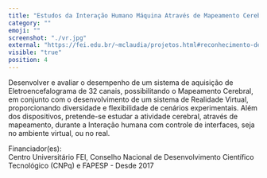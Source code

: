 ```yaml
---
title: "Estudos da Interação Humano Máquina Através de Mapeamento Cerebral em Ambiente de Realidade Virtual"
category: ""
emoji: ""
screenshot: "./vr.jpg"
external: "https://fei.edu.br/~mclaudia/projetos.html#reconhecimento-de-padroes-e-classificacao-de-sinais-eletroencefalograficos"
visible: "true"
position: 4
---
```


Desenvolver e avaliar o desempenho de um sistema de aquisição de Eletroencefalograma de 32 canais, possibilitando o Mapeamento Cerebral, em conjunto com o desenvolvimento de um sistema de Realidade Virtual, proporcionando diversidade e flexibilidade de cenários experimentais. Além dos dispositivos, pretende-se estudar a atividade cerebral, através de mapeamento, durante a Interação humana com controle de interfaces, seja no ambiente virtual, ou no real.

Financiador(es):  
Centro Universitário FEI, Conselho Nacional de Desenvolvimento Científico Tecnológico (CNPq) e FAPESP - Desde 2017